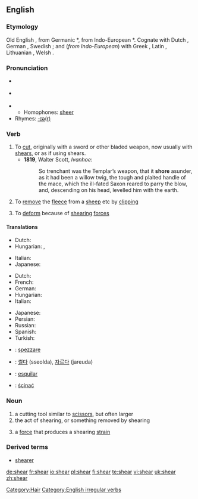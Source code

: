 ==English==
===Etymology===
Old English {{term|scieran}}, from Germanic *{{term||skeran}}, from Indo-European *{{term||(s)ker-}}.  Cognate with Dutch {{term|scheren|lang=nl}}, German {{term|scheren|lang=de}}, Swedish {{term|skära}}; and (''from Indo-European'') with Greek {{term|sc=Grek|κείρειν|tr=keírein||cut off}}, Latin {{term|caro||flesh}}, Lithuanian {{term|skìrti||separate}}, Welsh {{term|ysgar||separate}}.

===Pronunciation===
*{{qualifier|US}} {{IPA|/ʃir/}}
*{{qualifier|UK}} {{IPA|/ʃɪə/}}
*{{audio|en-us-shear.ogg|Audio (US)}}
**Homophones: [[sheer]]
*Rhymes: [[Rhymes:English:-ɪə(r)|-ɪə(r)]]

===Verb===
{{en-verb|shears|shearing|'''[[sheared]]''' ''or'' '''[[shore]]'''|'''[[shorn]] '''or''' [[sheared]]'''}}

# To [[cut]], originally with a sword or other bladed weapon, now usually with [[shears]], or as if using shears.
#* '''1819''', Walter Scott, ''Ivanhoe'':
#*: So trenchant was the Templar’s weapon, that it '''shore''' asunder, as it had been a willow twig, the tough and plaited handle of the mace, which the ill-fated Saxon reared to parry the blow, and, descending on his head, levelled him with the earth.
# To [[remove]] the [[fleece]] from a [[sheep]] etc by [[clipping]]
#{{physics}} To [[deform]] because of [[shearing]] [[force]]s

====Translations====
{{trans-top|to cut}}
*Dutch: {{t|nl|afsnijden}}
*Hungarian: {{t+|hu|vág}}, {{t|hu|levág}}
{{trans-mid}}
*Italian: {{t+|it|tagliare}}
*Japanese: {{t+|ja|切る|sc=Jpan}}
{{trans-bottom}}

{{trans-top|to remove the fleece from a sheep}}
*Dutch: {{t+|nl|scheren}}
*French: {{t+|fr|tondre}}
*German: {{t-|de|scheren}}
*Hungarian: {{t|hu|megnyír}}
*Italian: {{t|it|tosare}}
{{trans-mid}}
*Japanese: {{t|ja|刈る|sc=Jpan}}
*Persian: {{t|fa|کوتاه کردن|sc=fa-Arab|xs=Persian}}
*Russian: {{t|ru|стричь|sc=Cyrl}}
*Spanish: {{t|es|tundir}}
*Turkish: {{t|tr|kırkmak}}
{{trans-bottom}}

{{trans-top|to deform because of shearing forces}}
{{trans-mid}}
{{trans-bottom}}

{{checktrans-top}}
*{{ttbc|Italian}}: [[spezzare]]
{{checktrans-mid}}
*{{ttbc|Korean}}: [[썰다]] (sseolda), [[자르다]] (jareuda) 
*{{ttbc|Spanish}}: [[esquilar]] 
*{{ttbc|Polish}}: [[ścinać]]
{{checktrans-bottom}}

===Noun===
{{en-noun}}

# a cutting tool similar to [[scissors]], but often larger
# the act of shearing, or something removed by shearing
#{{physics}} a [[force]] that produces a shearing [[strain]]

===Derived terms===
*[[shearer]]

[[Category:Hair]]
[[Category:English irregular verbs]]

[[de:shear]]
[[fr:shear]]
[[io:shear]]
[[pl:shear]]
[[fi:shear]]
[[te:shear]]
[[vi:shear]]
[[uk:shear]]
[[zh:shear]]